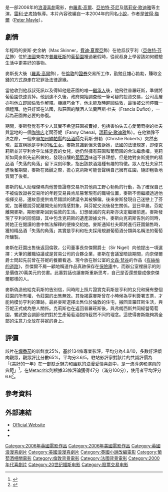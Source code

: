 {{Link style|time=2015-12-13T15:01:45+00:00}}
{{noteTA
|T=zh-cn:美好的一年; zh-tw:美好的一年; zh-hk:醇美年華;
|G1=Show
|1=zh-cn:美好的一年; zh-tw:美好的一年; zh-hk:醇美年華;
|2=zh-cn:文森特·梵高; zh-tw:文森·梵谷;
|3=zh-cn:柏树与星星之路; zh-tw:有絲柏的道路;
}}
{{Infobox_Film
| name = 美好的一年
| original_name = ''A Good Year''
| image = A_Good_Year.jpg
| caption = 
| director = [[雷利·史考特|雷利·史考特]]
| producer = 雷利·史考特
| writer = [[:en:Marc_Klein|Marc Klein]]<small>（劇本）</small><br>[[:en:Peter_Mayle|Peter Mayle]]<small>（小說）</small>
| starring = [[羅素·高爾|羅素·高爾]]<br>[[亞伯特·芬尼|亞伯特·芬尼]]<br>[[瑪莉安·歌迪雅|瑪莉安·歌迪雅]]<br>[[:en:Didier_Bourdon|Didier Bourdon]]<br>[[:en:Abbie_Cornish|Abbie Cornish]]<br>[[湯姆·荷蘭德|湯姆·荷蘭德]]<br>[[:en:Freddie_Highmore|Freddie Highmore]]
| music = [[:en:Marc_Streitenfeld|Marc Streitenfeld]]
| cinematography = [[菲利浦·勒苏德|菲利浦·勒苏德]]
| editing = [[:en:Dody_Dorn|Dody Dorn]]
| distributor = [[二十世紀福斯|二十世紀福斯]]
| country = {{UK}} 
| released = 2006年11月10日
| runtime = 118分鐘
| language = [[英語|英語]]、[[法語|法語]]
| budget = $3千5百萬美元
| gross          = US$42,064,105<ref>http://www.boxofficemojo.com/movies/?id=goodyear.htm</ref>
| tw_name = 美好的一年
| hk_name = 醇美年華
| cn_name = 美好的一年
}} 
{{作品名稱|name=''A Good Year''|hk=醇美年華|tw=美好的一年|equiv-cn=tw}}是一部2006年的[[浪漫|浪漫]][[喜劇|喜劇]]電影，由[[羅素·高爾|羅素·高爾]]、[[亞伯特·芬尼|亞伯特·芬尼]]及[[瑪莉安·歌迪雅|瑪莉安·歌迪雅]]等主演，[[雷利·史考特|雷利·史考特]]執導。本片內容改編自一本2004年的同名[[小說|小說]]，作者是[[彼得‧梅爾|彼得‧梅爾]]（[[:en:Peter_Mayle|Peter Mayle]]）。

== 劇情 ==
年輕時的麥斯·史金納（Max Skinner，[[費迪·夏摩亞|費迪·夏摩亞]]飾）在他叔叔亨利（[[亞伯特·芬尼|亞伯特·芬尼]]飾）位於[[法國|法國]]東南方[[普羅旺斯|普羅旺斯]]的[[葡萄園|葡萄園]]裡過暑假時，從叔叔身上學習該如何體驗生活中更美好的事物。

麥斯長大後（[[羅素·高爾|羅素·高爾]]飾），在[[倫敦|倫敦]]的[[證券|證券]]交易所工作，勤勉且雄心勃勃，賺取金錢的方式游走在犯罪及法律邊緣。

當他收到他叔叔死訊以及得知他是莊園的唯一[[繼承人|繼承人]]後，他飛往普羅旺斯，準備將葡萄園快速賣掉。他到達不久後，政府開始調查他一筆可疑的投資交易，公司高層亦叫他立即回倫敦作解釋。機緣巧合下，他未能及時趕回倫敦，最後被公司停職一個禮拜。他只好留在法國，和莊園的釀酒人法蘭西斯·杜夫（Francis Duflot），一起為莊園做必要的修復。

期間，麥斯發覺有不少人其實不希望莊園被賣掉，包括害怕失去心愛葡萄樹的杜夫與當地的一個[[咖啡店|咖啡店]]老闆芬妮（Fanny Chenal，[[瑪莉安·歌迪雅|瑪莉安·歌迪雅]]飾）。在他猶豫不決之際，一個來自[[加州|加州]][[納帕縣|納帕縣]]的[[品酒師|品酒師]]克莉斯·勞勃（Christie Roberts）突然出現，並宣稱她是亨利的[[私生女|私生女]]。麥斯意識到但未告訴她，法國的法律規定，即便克莉斯並非亨利合乎法條定義的女兒，她仍然擁有莊園和葡萄園的合法繼承權。克莉斯如同麥斯先前所做的，發現自釀的[[葡萄酒|葡萄酒]]味道不甚理想，但是她對麥斯提供的精品酒「失落的角落」留下深刻印象，指出該款酒幾種有趣的特徵。眾人在杜夫家共進晚餐期間，麥斯在微醺之際，擔心克莉斯可能會聲稱自己擁有莊園，隨即粗魯地質問了後者。

麥斯的私人助理傑瑪向他警告證卷交易所其他員工野心勃勃的行動，為了確保自己不被倫敦證券交易所的年輕交易員肯尼篡奪現有的職場位置，麥斯不但繼續透過他指揮交易，還故意提供肯尼錯誤的建議令其被解僱。後來麥斯發現自己迷戀上了芬妮，加著聽說芬妮離開先前的情感對象，與芬妮交流後發生關係。翌日早晨，芬妮離開麥斯，期盼麥斯回到倫敦的生活。幻想破滅的克莉斯亦決定繼續前進。麥斯發現了亨利的回憶錄，其中包含克莉斯的遺產證據文件。麥斯向克莉斯告別的同時，將她正在閱讀的書中無法解釋的便條交給她。麥斯通知杜夫即將進行莊園銷售時，獲知精品酒「失落的角落」其實是亨利和杜夫採用規避葡萄酒分類與名稱法的葡萄所釀製。

麥斯在莊園出售後返回倫敦，公司董事長奈傑爾爵士（Sir Nigel）向他提出一項選擇：大筆的離職協議或是貿易公司的合夥企業，麥斯在會議室晤談期間，向奈傑爾爵士問起先前曾在芬妮的餐廳看過、現今放在辦公室的[[文森·梵谷|文森·梵谷]]的作品《[[有絲柏的道路|有絲柏的道路]]》，奈傑爾不屑一顧地稱道作品真跡保存在[[保險庫|保險庫]]中，而辦公室裡展示的則是價值20萬美元的仿畫。此番對話也讓麥斯重新思考，自己是否還想變成像奈傑爾那樣的人。

麥斯偽造他給克莉斯的告別信，同時附上照片證實克莉斯是亨利的女兒和擁有整個莊園的所有權，令莊園的出售無效。其後揭露麥斯曾在小時候為亨利簽署支票，才能夠模仿亨利的筆跡。最終麥斯選擇出售位於倫敦的住宅，搬回普羅旺斯生活，與芬妮正式成為戀人關係。克莉斯也在返回普羅旺斯後，與弗朗西斯共同經營葡萄園，嘗試整合調節他們對於生產葡萄酒抱持截然不同的理念。這使得麥斯能夠將全部的注意力全放在芬妮的身上。

== 評價 ==
該片在[[爛番茄|爛番茄]]的新鮮度25%，基於134條專業影評，平均分為4.8/10，多數好評傾向觀眾，觀眾評比分數65%，平均分3.6/5，駐站影評家對該片的共識評價為「《美好的一年》在一部缺乏魅力和幽默的浪漫愛情喜劇中，是一流導演和演員的典範」<ref name="tomatoes">{{cite web|url=https://www.rottentomatoes.com/m/good_year|title=A Good Year|work=[[Rotten_Tomatoes|Rotten Tomatoes]]|accessdate=2022-04-22|archive-url=https://www.rottentomatoes.com/m/good_year|archive-date=2022-04-22|dead-url=no}}</ref>，在[[Metacritic|Metacritic]]則根據33條評論獲得47分（滿分100分），使用者平均評分6.6<ref name="metacritic">{{cite web |url=https://www.metacritic.com/movie/a-good-year |title=A Good Year|work=[[Metacritic|Metacritic]] |accessdate=2022-04-22 |archive-url=https://www.metacritic.com/movie/a-good-year |archive-date=2022-04-22 |dead-url=no }}</ref>。

== 參考資料 ==
{{reflist}}

== 外部連結 ==
* [https://web.archive.org/web/20090208235035/http://agoodyear.com/ Official Website]
* {{imdb title|id=0401445|title=A Good Year}}
* {{rotten-tomatoes|id=good_year|title=A Good Year}}

{{雷利·史考特作品}}
{{Authority control}}
{{DEFAULTSORT:Good Year, A}}
[[Category:2006年英國電影作品|Category:2006年英國電影作品]]
[[Category:2006年美國電影作品|Category:2006年美國電影作品]]
[[Category:英國浪漫喜劇片|Category:英國浪漫喜劇片]]
[[Category:美國浪漫喜劇片|Category:美國浪漫喜劇片]]
[[Category:英國小說改編電影|Category:英國小說改編電影]]
[[Category:葡萄酒相關電影|Category:葡萄酒相關電影]]
[[Category:倫敦背景電影|Category:倫敦背景電影]]
[[Category:法國背景電影|Category:法國背景電影]]
[[Category:2000年代喜劇片|Category:2000年代喜劇片]]
[[Category:20世纪福斯电影|Category:20世纪福斯电影]]
[[Category:股票交易电影|Category:股票交易电影]]